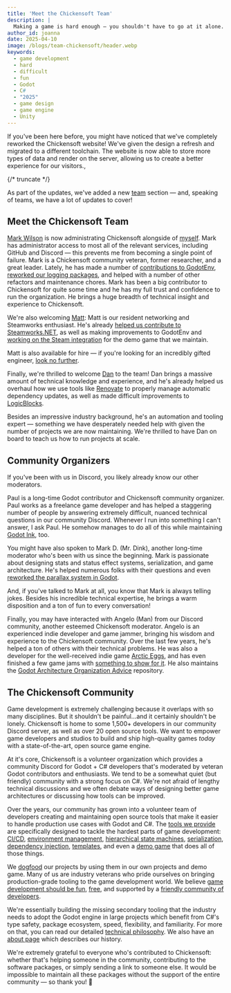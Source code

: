 ```yaml
---
title: 'Meet the Chickensoft Team'
description: |
  Making a game is hard enough — you shouldn't have to go at it alone.
author_id: joanna
date: 2025-04-10
image: /blogs/team-chickensoft/header.webp
keywords:
  - game development
  - hard 
  - difficult
  - fun
  - Godot
  - C#
  - "2025"
  - game design
  - game engine
  - Unity
---
```


If you've been here before, you might have noticed that we've completely reworked the Chickensoft website! We've given the design a refresh and migrated to a different toolchain. The website is now able to store more types of data and render on the server, allowing us to create a better experience for our visitors.,

{/* truncate */}

As part of the updates, we've added a new [team](/team) section — and, speaking of teams, we have a lot of updates to cover!

## Meet the Chickensoft Team

[Mark Wilson](/team/mrkwlsn) is now administrating Chickensoft alongside of [myself](/team/joanna). Mark has administrator access to most all of the relevant services, including GitHub and Discord — this prevents me from becoming a single point of failure. Mark is a Chickensoft community veteran, former researcher, and a great leader. Lately, he has made a number of [contributions to GodotEnv](https://github.com/chickensoft-games/GodotEnv/pulls?q=author%3Awlsnmrk), [reworked our logging packages](https://github.com/chickensoft-games/Log/pulls?q=is%3Apr+is%3Aclosed+author%3Awlsnmrk), and helped with a number of other refactors and maintenance chores. Mark has been a big contributor to Chickensoft for quite some time and he has my full trust and confidence to run the organization. He brings a huge breadth of technical insight and experience to Chickensoft.

<Author authorId="mrkwlsn" />

We're also welcoming [Matt](/team/matt): Matt is our resident networking and Steamworks enthusiast. He's already [helped us contribute to Steamworks.NET](https://github.com/rlabrecque/Steamworks.NET/pull/685), as well as making improvements to GodotEnv and [working on the Steam integration](https://github.com/chickensoft-games/GameDemo/pull/120) for the demo game that we maintain.

<Author authorId="matt" />

Matt is also available for hire — if you're looking for an incredibly gifted engineer, [look no further](https://www.linkedin.com/in/matthew-makary/).

Finally, we're thrilled to welcome [Dan](/team/dan) to the team! Dan brings a massive amount of technical knowledge and experience, and he's already helped us overhaul how we use tools like [Renovate](https://docs.renovatebot.com/) to properly manage automatic dependency updates, as well as made difficult improvements to [LogicBlocks](https://github.com/chickensoft-games/LogicBlocks/pulls?q=author%3Axodial).

<Author authorId="dan" />

Besides an impressive industry background, he's an automation and tooling expert — something we have desperately needed help with given the number of projects we are now maintaining. We're thrilled to have Dan on board to teach us how to run projects at scale.

## Community Organizers

If you've been with us in Discord, you likely already know our other moderators.

Paul is a long-time Godot contributor and Chickensoft community organizer. Paul works as a freelance game developer and has helped a staggering number of people by answering extremely difficult, nuanced technical questions in our community Discord. Whenever I run into something I can't answer, I ask Paul. He somehow manages to do all of this while maintaining [Godot Ink](https://github.com/paulloz/godot-ink), too.

<Author authorId="paul" />

You might have also spoken to Mark D. (Mr. Dink), another long-time moderator who's been with us since the beginning. Mark is passionate about designing stats and status effect systems, serialization, and game architecture. He's helped numerous folks with their questions and even [reworked the parallax system in Godot](https://godotengine.org/article/parallax-progress-report/).

<Author authorId="markdibarry" />

And, if you've talked to Mark at all, you know that Mark is always telling jokes. Besides his incredible technical expertise, he brings a warm disposition and a ton of fun to every conversation!

Finally, you may have interacted with Angelo (Man) from our Discord community, another esteemed Chickensoft moderator. Angelo is an experienced indie developer and game jammer, bringing his wisdom and experience to the Chickensoft community. Over the last few years, he's helped a ton of others with their technical problems. He was also a developer for the well-received indie game [Arctic Eggs](https://store.steampowered.com/app/2763670/Arctic_Eggs/), and has even finished a few game jams with [something to show for it](https://itch.io/profile/abmarnie). He also maintains the [Godot Architecture Organization Advice](https://github.com/abmarnie/godot-architecture-organization-advice) repository.

<Author authorId="angelo" />

## The Chickensoft Community

Game development is extremely challenging because it overlaps with so many disciplines. But it shouldn't be painful...and it certainly shouldn't be lonely. Chickensoft is home to some 1,500+ developers in our community Discord server, as well as over 20 open source tools. We want to empower game developers and studios to build and ship high-quality games *today* with a state-of-the-art, open source game engine.

At it's core, Chickensoft is a volunteer organization which provides a community Discord for Godot + C# developers that's moderated by veteran Godot contributors and enthusiasts. We tend to be a somewhat quiet (but friendly) community with a strong focus on C#. We're not afraid of lengthy technical discussions and we often debate ways of designing better game architectures or discussing how tools can be improved.

Over the years, our community has grown into a volunteer team of developers creating and maintaining open source tools that make it easier to handle production use cases with Godot and C#. The [tools we provide](/#projects) are specifically designed to tackle the hardest parts of game development: [CI/CD](https://github.com/chickensoft-games/setup-godot), [environment management](https://github.com/chickensoft-games/GodotEnv), [hierarchical state machines](https://github.com/chickensoft-games/LogicBlocks), [serialization](https://github.com/chickensoft-games/Serialization/), [dependency injection](https://github.com/chickensoft-games/AutoInject), [templates](https://github.com/chickensoft-games/GodotGame), and even a [demo game](https://github.com/chickensoft-games/GameDemo) that does all of those things.

We [dogfood](https://en.wikipedia.org/wiki/Eating_your_own_dog_food) our projects by using them in our own projects and demo game. Many of us are industry veterans who pride ourselves on bringing production-grade tooling to the game development world. We believe [game development should be fun](http://localhost:3000/blog/game-architecture), [free](https://godotengine.org/license/), and supported by a [friendly community of developers](/).

We're essentially building the missing secondary tooling that the industry needs to adopt the Godot engine in large projects which benefit from C#'s type safety, package ecosystem, speed, flexibility, and familiarity. For more on that, you can read our detailed [technical philosophy](/philosophy). We also have an [about page](/about) which describes our history.

We're extremely grateful to everyone who's contributed to Chickensoft: whether that's helping someone in the community, contributing to the software packages, or simply sending a link to someone else. It would be impossible to maintain all these packages without the support of the entire community — so thank you! 🥳